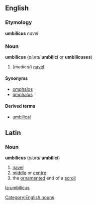 ==English==
===Etymology===
{{L.}} '''umbilicus''' ''navel''
===Noun===
[[Category:English nouns]]
'''umbilicus''' (''plural'' '''umbilici''' or '''umbilicuses''')
#(''medical'') [[navel]]

====Synonyms====
*[[omphalos]]
*[[omphalus]]

====Derived terms====
*[[umbilical]]


==Latin==
===Noun===
'''umbilicus''' (''plural'' '''umbilici''')
#[[navel]]
#[[middle]] or [[centre]]
#the [[ornament]]ed end of a [[scroll]]

[[la:umbilicus]]